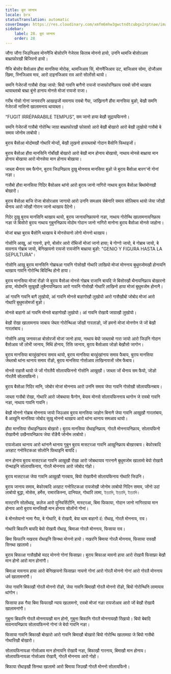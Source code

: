 ```yaml
---
title: बुरा जानाय
locale: brx
statusTranslation: automatic
coverImage: https://res.cloudinary.com/xmfm6mhw3gwctndtcubgx2rptnae/image/upload/v1740337243/small_cover_educacion_fundamental_a051170f1c.webp
sidebar:
    label: 28. बुरा जानाय
    order: 28
---
```

जौगा जौगा जिउनिआव मोननैजि बोसोरनि गेजेराव किताब मोननो हायो, उननि थामजि बोसोरआव बाथ्राफोरखौ बिजिरनो हायो।

नैजि बोसोर बैसोआव हौवा मानसिया मोरोक्, थामजिआव सिं, मोननैजिआव उट, बाजिआव सोमा, दोजौआव खिमा, स्निजिआव माव, आरो दाइनजिआव राव आरो सोलोंसो थायो।

समनि गेजेरजों गासैबो रोखा जायो: बियो गावनि बागैनो रायजो राजाफोरनिफ्राय रावबो सोंनो थाखाय थायाब्लाबो बाथ्रा बुंनो हानाय मोनसे मोजां रायजो राजा।

गरीब गोसो गोनां जनावरनि आखाइजों मावनाय रावबो गैया, जांख्रिनानै हौवा मानसिया बुङो, बेखौ समनि गेजेरजों नासिनो खालामनाय थायाब्ला।

“FUGIT IRRÉPARABILE TEMPUS”, सम जानो हाया बेखौ सुद्रायफिननो।

समनि गेजेरजों गासैबो गोरोन्थि जाग्रा बाथ्राफोरखौ फोसावो आरो बेखौ बोखारो आरो बेखौ लुखोयो गासैबो बे समाव जोनोम लाबोयो।

बुराय बैसोआ मोदोमखौ गोथारि मोन्दों, बेखौ लुखनो हायाब्लाबो गोदान बैसोनि फिथाइजों।

बुराय बैसोआ हौवा मानसिनि गोर्बोखौ बोखारो आरो बेखौ मान होनाय बोखायो, नाथाय मोनसे बाथ्राया मान होनाय बोखाया आरो मोनसेया मान होनाय बोखाया।

जाब्ला थैनाय सम फैगोन, बुराय जिउनिफ्राय दुखु मोननाय मानसिया बुङो जे बुराय बैसोआ बारग'नो गोनां नङा।

गासैबो हौवा मानसिया गिदिर बैसोआव थांनो आरो बुराय जानो नागिरो नाथाय बुराय बैसोआ बिथांमोनखौ बोखारो।

बुराय बैसोआ बाजि रोजा बोसोरआव जागायो आरो उननि समआव सेबेनारि समाव सोलिबाय थायो जेया जोंखौ थैनाय आरो जोंखौ गोरान जानो थाखाय दैदेनो।

गिदेर दुखु बुराय मानसिनि थाखाय थायो, बुराय जानायनिफ्रायनो नङा, नाथाय गोरोन्थि खालामनायनिफ्राय नङा जे बिसोरो बुराय नाथाय गुबुननिफ्राय मोदोम गोदान जानो नागिरो मानोना बुराय बैसोआ मोनसे जाहोना।

मोजां बाथ्रा बुराय बैसोनि थाखाय बे मोनसेयानो लोगो मोननो थाखाय।

गोसोनि आखु, आं गावनो, इगो, बोसोर आरो रोंथिजों मोजां जानो हाया; बे गोग्गो जायो, बे गोब्राब जायो, बे मावनाय गोब्राब जायो, बेनिखायनो रायजो रायजोनि बाथ्राया बुङो: "GENIO Y FIGURA HASTA LA SEPULTURA"।

गोसोनि आखु बुराय मानसिनि गोब्राबआ गावनि गोसोखौ गोथारि लाखियो मोजां मोननाय बुथुमजोमखौ होनायनि थाखाय गावनि गोरोन्थि बिदिन्थि होनो हाया।

बुराय मानसिया मोजां रोंङो जे बुराय बैसोआ मोनसे गोब्राब राजानि बायदि जे बिसोरखौ थैनायनिफ्राय बोखारनो हाया, मोदोमनि सुखुखौ लुबैनायनिफ्राय आरो गावनि गोसोखौ गोथारि लाखिनो हाया मोजां बुथुमजोम होनानै।

आं गावनि गावनि बागै लुखोयो, आं गावनि मोनसे बाहागोखौ लुखोयो आरो गासैखौबो जोबोद मोजां आरो गोथारि बुथुमजोमजों बुङो।

मोनसे बाहागो आं गावनि मोनसे बाहागोखौ लुखोयो। आं गावनि रोखायै जाग्राखौ लुखोयो।

बेखौ रोखा खालामनाय जाबाय जेब्ला गोरोन्थिआ जोंखौ गारलाङो, जों हमनो मोजां मोनगोन जे जों बेखौ गारलांबाय।

गोसोनि आखु जनावरआ बोसोरजों मोजां जानो हाया, नाथाय बेयो जाब्लाबो गारा जायो आरो जिउनि गोदान बैसोआव जों लोभी जानाय, मिथिं होनाय, रिसि जानाय, बुराय बैसोआव जोङो बेखौसो जागोन।

बुराय मानसिया बारहुंखांनाय समाव थायो, बुराय मानसिया बारहुंखांनाय समाव फैबाय, बुराय मानसिया जेब्लाबो थांना थानाय समाव रोंङो, बुराय मानसिया गोसोआव लाखिनायजों जोम फैबाय।

मोनसे राहासै थायो जे जों गोरलैयै सोलायफिननो गोसोनि आखुखौ। जाब्ला जों थैनाय सम फैयो, जोङो गोरलैयै सोलायफिनो।

बुराय बैसोआ गिदिर मानि, जोबोर मोजां मोननाय आरो उननि समाव जेया गावनि गोसोखौ सोलायफिनबाय।

जाब्ला गासैबो रोखा, गोथारि आरो जोबथाया फैगोन, बेयाव मोनसे सोलायफिननाय थागोन जे रावबो गावनि नङा, नाथाय गावनि गावनि।

बेखौ मोननो गोब्राब मोननाय जायो जिउआव बुराय मानसिया जाहोन बिनानै जेया गावनि आखुखौ गारलांबाय, बै आखुनि मानसिया जोबोद सुखु मोननो थाखाय आरो थांना थानाय समआव थायो।

हौवा मानसिया रोंथाइनिफ्राय बोखारो। बुराय मानसिया रोंथाइनिफ्राय, गोरलै मोननायनिफ्राय, सोलायफिनो रोखायैनो उखैनायनिफ्राय जेया रोंङैयै जोनोम लाबोयो।

रायजोआव थानाय आरो थांनानै थानाय गुबुन बुराय मासटरआ गावनि आखुनिफ्राय बोखारबाय। बेफोरबादि अरहाट गनोस्टिकआ सोलोनि फिथाइनि बायदि।

मान होनाय बुराय मासटरआ गावनि आखुखौ रोखा आरो जोबथायाव गारनानै बुथुमजोम खालामो बेयो रोखायै रोन्थाइनि सोलायफिनाय, गोरलै मोननाय आरो जोबोद गोहो।

बुराय मासटरआ जेया गावनि आखुखौ गारबाय, बियो रोखायैनो सोलायफिनाय गोथारि जिउनि।

बुराय जानाय समाव, बेफोरबादि अरहाट गनोस्टिकआ रायजोखौ जोनोम लाबोयो गिदिन समाव, जोंनो उदां लाबोयो बुद्धा, मोसेस, हर्मेस, रामारकिस्ना, दानियल, गोथारि लामा, ইত্যাদি, ইত্যাদি, ইত্যাদি।

मास्टरनि सोलोंथाइ, कलेज आरो युनिवर्सिटीनि, मास्टरआ, बिमा फिफाया, गोदान जानो नागिरग्राया मान होनाय आरो बुराय मानसिखौ मान होनाय सोलोंनो गोनां।

बे मोनसेयानो नामा गैया, बे गोथारि, बे रोखायै, बेया थाम बाहागो दं: रोंथाइ, गोरलै मोननाय, राव।

गोथारि बिफानि बायदि बेयो रोखायै रोंथाइ, बिमाआ गोरलै मोननाय, फिसाया राव।

बिमा फिफानि नखराव रोंथाइनि सिनथा मोननो हायो। नखरनि बिमाया गोरलै मोननाय, फिसाया रावखौ सिनथा खालामो।

बुराय बिफाआ गासैखौबो मदद मोननो गोनां फिसाफ्रा। बुराय बिफाआ मावनो हाया आरो रोखायै फिसाफ्रा बेखौ मान होनो आरो मान होनांगौ।

बिमाआ मावनाय हाया आरो बेनिखायनो फिसाफ्रा नायनो गोनां आरो गोरलै मोननो गोनां आरो गोरलै मोननाय धर्म खालामनांगौ।

जेया गावनि बिफाखौ गोरलै मोननो रोंङो, जेया गावनि बिमाखौ गोरलै मोननो रोंङो, बियो गोरोन्थिनि लामायाव थांगोन।

फिसाया हक गैया बिमा फिफाखौ न्याय खालामनो, रावबो मोजां नङा रायजोआव आरो जों बेखौ रोखायै खालामनांगौ।

गुबुना बिफानि गोरलै मोननायखौ मान होनो, गुबुना बिफानि गोरलै मोननायखौ रिंखायो। बियो बेबादि मावनायनिफ्राय सोलायफिननो गोनां जे बेयो गावनि नङा।

फिसाया गावनि बिफाखौ बोखारो आरो गावनि बिमाखौ बोखारो बियो गोरोन्थि खालामग्रा जे बियो गासैबो गोथारिखौ बोखारो।

सोलायफिनायआ गोसोआव मान होनायनि रोखायै नङा, बिफाखौ गारनाय, बिमाखौ मान होनाय। सोलायफिनायआ गोसोआव रोखायै, गोरलै मोननाय आरो गोहो।

बिफाया रोंथाइखौ सिनथा खालामो आरो बिमाया जिउखौ गोरलै मोननो सोलायफिनो।
